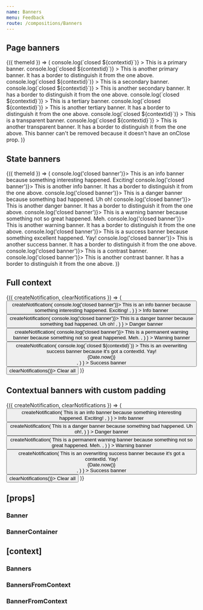 ```yaml
---
name: Banners
menu: Feedback
route: /compositions/Banners
---
```



<PageTitle src="compositions/Banner" title="Banner" />

## Page banners

<Playground>
  <ThemeWrapper withThemeId>
    {({ themeId }) => (
      <BannerContainer themeId={themeId}>
        <Banner
          immediate
          contextId="demo-banner-primary1"
          level="primary"
          onClose={(event, contextid) => console.log(`closed ${contextid}`)}
        >
          This is a primary banner.
        </Banner>
        <Banner
          immediate
          contextId="demo-banner-primary2"
          level="primary"
          onClose={(event, contextid) => console.log(`closed ${contextid}`)}
        >
          This is another primary banner. It has a border to distinguish it from the one above.
        </Banner>
        <Banner
          immediate
          contextId="demo-banner-secondary1"
          level="secondary"
          onClose={(event, contextid) => console.log(`closed ${contextid}`)}
        >
          This is a secondary banner.
        </Banner>
        <Banner
          immediate
          contextId="demo-banner-secondary2"
          level="secondary"
          onClose={(event, contextid) => console.log(`closed ${contextid}`)}
        >
          This is another secondary banner. It has a border to distinguish it from the one above.
        </Banner>
        <Banner
          immediate
          contextId="demo-banner-tertiary1"
          level="tertiary"
          onClose={(event, contextid) => console.log(`closed ${contextid}`)}
        >
          This is a tertiary banner.
        </Banner>
        <Banner
          immediate
          contextId="demo-banner-tertiary2"
          level="tertiary"
          onClose={(event, contextid) => console.log(`closed ${contextid}`)}
        >
          This is another tertiary banner. It has a border to distinguish it from the one above.
        </Banner>
        <Banner
          immediate
          contextId="demo-banner-transparent1"
          level="transparent"
          onClose={(event, contextid) => console.log(`closed ${contextid}`)}
        >
          This is a transparent banner.
        </Banner>
        <Banner
          immediate
          contextId="demo-banner-transparent2"
          level="transparent"
          onClose={(event, contextid) => console.log(`closed ${contextid}`)}
        >
          This is another transparent banner. It has a border to distinguish it from the one above.
        </Banner>
        <Banner immediate level="transparent">
          This banner can't be removed because it doesn't have an onClose prop.
        </Banner>
      </BannerContainer>
    )}
  </ThemeWrapper>
</Playground>

## State banners

<Playground>
  <ThemeWrapper withThemeId>
    {({ themeId }) => (
      <BannerContainer themeId={themeId}>
        <Banner immediate level="info" onClose={() => console.log('closed banner')}>
          This is an info banner because something interesting happened. Exciting!
        </Banner>
        <Banner immediate level="info" onClose={() => console.log('closed banner')}>
          This is another info banner. It has a border to distinguish it from the one above.
        </Banner>
        <Banner immediate level="danger" onClose={() => console.log('closed banner')}>
          This is a danger banner because something bad happened. Uh oh!
        </Banner>
        <Banner immediate level="danger" onClose={() => console.log('closed banner')}>
          This is another danger banner. It has a border to distinguish it from the one above.
        </Banner>
        <Banner immediate level="warning" onClose={() => console.log('closed banner')}>
          This is a warning banner because something not so great happened. Meh.
        </Banner>
        <Banner immediate level="warning" onClose={() => console.log('closed banner')}>
          This is another warning banner. It has a border to distinguish it from the one above.
        </Banner>
        <Banner immediate level="success" onClose={() => console.log('closed banner')}>
          This is a success banner because something excellent happened. Yay!
        </Banner>
        <Banner immediate level="success" onClose={() => console.log('closed banner')}>
          This is another success banner. It has a border to distinguish it from the one above.
        </Banner>
        <Banner immediate level="contrast" onClose={() => console.log('closed banner')}>
          This is a contrast banner.
        </Banner>
        <Banner immediate level="contrast" onClose={() => console.log('closed banner')}>
          This is another contrast banner. It has a border to distinguish it from the one above.
        </Banner>
      </BannerContainer>
    )}
  </ThemeWrapper>
</Playground>

## Full context

<Playground>
  <ThemeWrapper>
    <Banners style={{ marginTop: '18px' }}>
      <BannerConsumer>
        {({ createNotification, clearNotifications }) => (
          <Rhythm m={2}>
            <Button
              color="primary"
              onClick={() =>
                createNotification(
                  <Banner level="info" onClose={() => console.log('closed banner')}>
                    This is an info banner because something interesting happened. Exciting!
                  </Banner>,
                )
              }
            >
              Info banner
            </Button>
            <Button
              color="danger"
              onClick={() =>
                createNotification(
                  <Banner level="danger" onClose={() => console.log('closed banner')}>
                    This is a danger banner because something bad happened. Uh oh!
                  </Banner>,
                )
              }
            >
              Danger banner
            </Button>
            <Button
              color="warning"
              onClick={() =>
                createNotification(
                  <Banner permanent level="warning" onClose={() => console.log('closed banner')}>
                    This is a permanent warning banner because something not so great happened. Meh.
                  </Banner>,
                )
              }
            >
              Warning banner
            </Button>
            <Button
              color="success"
              onClick={() =>
                createNotification(
                  <Banner
                    contextId="demo-banner-success"
                    level="success"
                    onClose={(event, contextid) => console.log(`closed ${contextid}`)}
                  >
                    This is an overwriting success banner because it's got a contextId. Yay!
                    <div style={{ position: 'absolute', right: '8px', fontSize: '10px', opacity: 0.4 }}>
                      {Date.now()}
                    </div>
                  </Banner>,
                )
              }
            >
              Success banner
            </Button>
            <Button color="neutral" onClick={() => clearNotifications()}>
              Clear all
            </Button>
          </Rhythm>
        )}
      </BannerConsumer>
    </Banners>
  </ThemeWrapper>
</Playground>

## Contextual banners with custom padding

<Playground>
  <ThemeWrapper>
    <Banners bannerStyle={{ paddingLeft: '24px' }} style={{ marginTop: '18px' }}>
      <BannerConsumer>
        {({ createNotification, clearNotifications }) => (
          <Rhythm m={2}>
            <Button
              color="primary"
              onClick={() =>
                createNotification(
                  <Banner level="info">
                    This is an info banner because something interesting happened. Exciting!
                  </Banner>,
                )
              }
            >
              Info banner
            </Button>
            <Button
              color="danger"
              onClick={() =>
                createNotification(
                  <Banner level="danger">This is a danger banner because something bad happened. Uh oh!</Banner>,
                )
              }
            >
              Danger banner
            </Button>
            <Button
              color="warning"
              onClick={() =>
                createNotification(
                  <Banner permanent level="warning">
                    This is a permanent warning banner because something not so great happened. Meh.
                  </Banner>,
                )
              }
            >
              Warning banner
            </Button>
            <Button
              color="success"
              onClick={() =>
                createNotification(
                  <Banner contextId="overwritable-success" level="success">
                    This is an overwriting success banner because it's got a contextId. Yay!
                    <div style={{ position: 'absolute', right: '8px', fontSize: '10px', opacity: 0.4 }}>
                      {Date.now()}
                    </div>
                  </Banner>,
                )
              }
            >
              Success banner
            </Button>
            <Button color="neutral" onClick={() => clearNotifications()}>
              Clear all
            </Button>
          </Rhythm>
        )}
      </BannerConsumer>
    </Banners>
  </ThemeWrapper>
</Playground>

## \[props\]

### Banner

<Props of={Banner} />

### BannerContainer

<Props of={BannerContainer} />

## \[context\]

### Banners

<Props of={Banners} />

### BannersFromContext

<Props of={BannersFromContext} />

### BannerFromContext

<Props of={BannerFromContext} />
